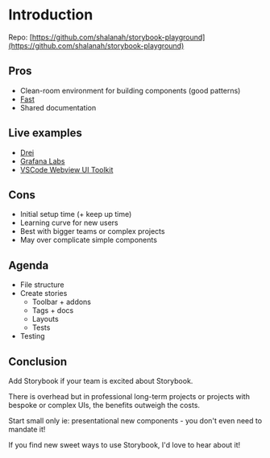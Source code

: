 
<Meta title="Intro to Storybook 9" />

# Introduction

Repo: [https://github.com/shalanah/storybook-playground](https://github.com/shalanah/storybook-playground)

## Pros

- Clean-room environment for building components (good patterns)
- [Fast](https://storybook.js.org/blog/storybook-9/)
- Shared documentation

## Live examples

- [Drei](https://drei.pmnd.rs/?path=/docs/staging-accumulativeshadows--docs)
- [Grafana Labs](https://developers.grafana.com/)
- [VSCode Webview UI Toolkit](https://microsoft.github.io/vscode-webview-ui-toolkit)

## Cons

- Initial setup time (+ keep up time)
- Learning curve for new users
- Best with bigger teams or complex projects
- May over complicate simple components

## Agenda

- File structure
- Create stories
  - Toolbar + addons
  - Tags + docs
  - Layouts
  - Tests
- Testing

## Conclusion

Add Storybook if your team is excited about Storybook.

There is overhead but in professional long-term projects or projects with bespoke or complex UIs, the benefits outweigh the costs.

Start small only ie: presentational new components - you don't even need to mandate it!

If you find new sweet ways to use Storybook, I'd love to hear about it!
